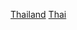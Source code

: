 {{Year by category
|m=2
|c=0
|d=1
|y=6
|cat=泰國體育
|sortkey=體育
|parent=各年份泰國體育
|subcat=2016年泰國
}}
[[Category:2016年各國體育|Thailand]]
[[Category:2016年亞洲體育|Thai]]